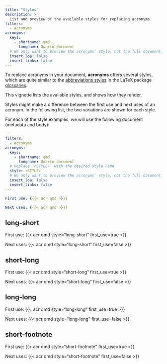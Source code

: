 ```yaml
---
title: "Styles"
description: >
  List and preview of the available styles for replacing acronyms.
filters:
  - acronyms
acronyms:
  keys:
    - shortname: qmd
      longname: Quarto document
  # We only want to preview the acronyms' style, not the full document.
  insert_loa: false
  insert_links: false
---
```


To replace acronyms in your document, **acronyms** offers several
styles, which are quite similar to the [abbreviations styles] in the
LaTeX package [glossaries].

This vignette lists the available styles, and shows how they render.

Styles might make a difference between the first use and next uses of an
acronym. In the following list, the two variations are shown for each
style.

For each of the style examples, we will use the following document
(metadata and body):

```yaml
---
filters:
  - acronyms
acronyms:
  keys:
    - shortname: qmd
      longname: Quarto document
  # Replace `<STYLE>` with the desired style name.
  style: <STYLE>
  # We only want to preview the acronyms' style, not the full document.
  insert_loa: false
  insert_links: false
---

First use: {{{< acr qmd >}}}

Next uses: {{{< acr qmd >}}}
```


[abbreviations styles]: https://mirrors.chevalier.io/CTAN/macros/latex/contrib/glossaries-extra/samples/sample-abbr-styles.pdf
[glossaries]: https://www.ctan.org/pkg/glossaries


## long-short

First use: {{< acr qmd style="long-short" first_use=true >}}

Next uses: {{< acr qmd style="long-short" first_use=false >}}

## short-long

First use: {{< acr qmd style="short-long" first_use=true >}}

Next uses: {{< acr qmd style="short-long" first_use=false >}}

## long-long

First use: {{< acr qmd style="long-long" first_use=true >}}

Next uses: {{< acr qmd style="long-long" first_use=false >}}

## short-footnote

First use: {{< acr qmd style="short-footnote" first_use=true >}}

Next uses: {{< acr qmd style="short-footnote" first_use=false >}}

